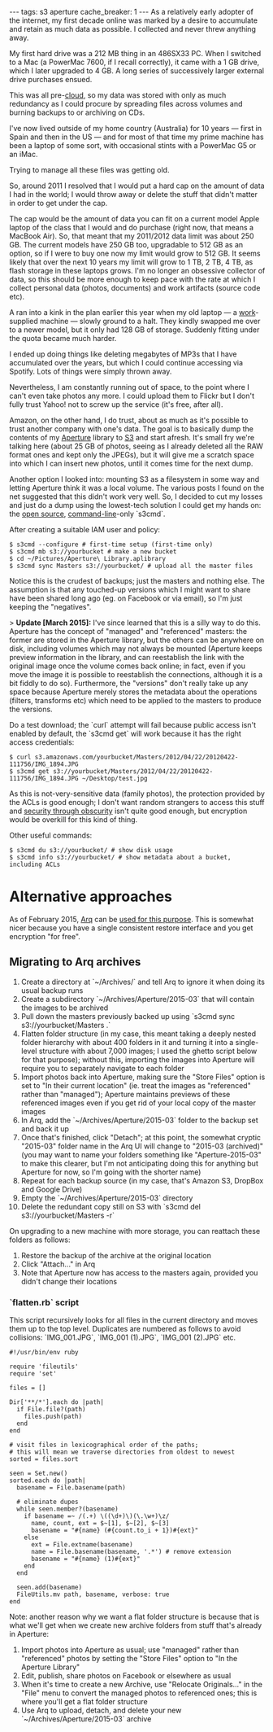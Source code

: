 ---
tags: s3 aperture
cache_breaker: 1
---
As a relatively early adopter of the internet, my first decade online was marked by a desire to accumulate and retain as much data as possible. I collected and never threw anything away.

My first hard drive was a 212 MB thing in an 486SX33 PC. When I switched to a Mac (a PowerMac 7600, if I recall correctly), it came with a 1 GB drive, which I later upgraded to 4 GB. A long series of successively larger external drive purchases ensued.

This was all pre-[[cloud]], so my data was stored with only as much redundancy as I could procure by spreading files across volumes and burning backups to or archiving on CDs.

I've now lived outside of my home country (Australia) for 10 years &mdash; first in Spain and then in the US &mdash; and for most of that time my prime machine has been a laptop of some sort, with occasional stints with a PowerMac G5 or an iMac.

Trying to manage all these files was getting old.

So, around 2011 I resolved that I would put a hard cap on the amount of data I had in the world; I would throw away or delete the stuff that didn't matter in order to get under the cap.

The cap would be the amount of data you can fit on a current model Apple laptop of the class that I would and do purchase (right now, that means a MacBook Air). So, that meant that my 2011/2012 data limit was about 250 GB. The current models have 250 GB too, upgradable to 512 GB as an option, so if I were to buy one now my limit would grow to 512 GB. It seems likely that over the next 10 years my limit will grow to 1 TB, 2 TB, 4 TB, as flash storage in these laptops grows. I'm no longer an obsessive collector of data, so this should be more enough to keep pace with the rate at which I collect personal data (photos, documents) and work artifacts (source code etc).

A ran into a kink in the plan earlier this year when my old laptop &mdash; a [[work]]-supplied machine &mdash; slowly ground to a halt. They kindly swapped me over to a newer model, but it only had 128 GB of storage. Suddenly fitting under the quota became much harder.

I ended up doing things like deleting megabytes of MP3s that I have accumulated over the years, but which I could continue accessing via Spotify. Lots of things were simply thrown away.

Nevertheless, I am constantly running out of space, to the point where I can't even take photos any more. I could upload them to Flickr but I don't fully trust Yahoo! not to screw up the service (it's free, after all).

Amazon, on the other hand, I do trust, about as much as it's possible to trust another company with one's data. The goal is to basically dump the contents of my [[Aperture]] library to [[S3]] and start afresh. It's small fry we're talking here (about 25 GB of photos, seeing as I already deleted all the RAW format ones and kept only the JPEGs), but it will give me a scratch space into which I can insert new photos, until it comes time for the next dump.

Another option I looked into: mounting S3 as a filesystem in some way and letting Aperture think it was a local volume. The various posts I found on the net suggested that this didn't work very well. So, I decided to cut my losses and just do a dump using the lowest-tech solution I could get my hands on: the [[open source]], [[command-line]]-only `s3cmd`.

After creating a suitable IAM user and policy:

<pre lang="shell">$ s3cmd --configure # first-time setup (first-time only)
$ s3cmd mb s3://yourbucket # make a new bucket
$ cd ~/Pictures/Aperture\ Library.aplibrary
$ s3cmd sync Masters s3://yourbucket/ # upload all the master files</pre>

Notice this is the crudest of backups; just the masters and nothing else. The assumption is that any touched-up versions which I might want to share have been shared long ago (eg. on Facebook or via email), so I'm just keeping the "negatives".

> '''Update [March 2015]:''' I've since learned that this is a silly way to do this. Aperture has the concept of "managed" and "referenced" masters: the former are stored in the Aperture library, but the others can be anywhere on disk, including volumes which may not always be mounted (Aperture keeps preview information in the library, and can reestablish the link with the original image once the volume comes back online; in fact, even if you move the image it is possible to reestablish the connections, although it is a bit fiddly to do so). Furthermore, the "versions" don't really take up any space because Aperture merely stores the metadata about the operations (filters, transforms etc) which need to be applied to the masters to produce the versions.

Do a test download; the `curl` attempt will fail because public access isn't enabled by default, the `s3cmd get` will work because it has the right access credentials:

<pre lang="shell">$ curl s3.amazonaws.com/yourbucket/Masters/2012/04/22/20120422-111756/IMG_1894.JPG
$ s3cmd get s3://yourbucket/Masters/2012/04/22/20120422-111756/IMG_1894.JPG ~/Desktop/test.jpg</pre>

As this is not-very-sensitive data (family photos), the protection provided by the ACLs is good enough; I don't want random strangers to access this stuff and [[security through obscurity]] isn't quite good enough, but encryption would be overkill for this kind of thing.

Other useful commands:

<pre lang="shell">$ s3cmd du s3://yourbucket/ # show disk usage                                                            
$ s3cmd info s3://yourbucket/ # show metadata about a bucket, including ACLs</pre>

= Alternative approaches =

As of February 2015, [[Arq]] can be [http://www.haystacksoftware.com/blog/2015/02/how-to-archive-to-glacier/ used for this purpose]. This is somewhat nicer because you have a single consistent restore interface and you get encryption "for free".

== Migrating to Arq archives ==

# Create a directory at `~/Archives/` and tell Arq to ignore it when doing its usual backup runs
# Create a subdirectory `~/Archives/Aperture/2015-03` that will contain the images to be archived
# Pull down the masters previously backed up using `s3cmd sync s3://yourbucket/Masters .`
# Flatten folder structure (in my case, this meant taking a deeply nested folder hierarchy with about 400 folders in it and turning it into a single-level structure with about 7,000 images; I used the ghetto script below for that purpose); without this, importing the images into Aperture will require you to separately navigate to each folder
# Import photos back into Aperture, making sure the "Store Files" option is set to "In their current location" (ie. treat the images as "referenced" rather than "managed"); Aperture maintains previews of these referenced images even if you get rid of your local copy of the master images
# In Arq, add the `~/Archives/Aperture/2015-03` folder to the backup set and back it up
# Once that's finished, click "Detach"; at this point, the somewhat cryptic "2015-03" folder name in the Arq UI will change to "2015-03 (archived)" (you may want to name your folders something like "Aperture-2015-03" to make this clearer, but I'm not anticipating doing this for anything but Aperture for now, so I'm going with the shorter name)
# Repeat for each backup source (in my case, that's Amazon S3, DropBox and Google Drive)
# Empty the `~/Archives/Aperture/2015-03` directory
# Delete the redundant copy still on S3 with `s3cmd del s3://yourbucket/Masters -r`

On upgrading to a new machine with more storage, you can reattach these folders as follows:

# Restore the backup of the archive at the original location
# Click "Attach..." in Arq
# Note that Aperture now has access to the masters again, provided you didn't change their locations

=== `flatten.rb` script ===

This script recursively looks for all files in the current directory and moves them up to the top level. Duplicates are numbered as follows to avoid collisions: `IMG_001.JPG`, `IMG_001 (1).JPG`, `IMG_001 (2).JPG` etc.

<pre lang="ruby">#!/usr/bin/env ruby

require 'fileutils'
require 'set'

files = []

Dir['**/*'].each do |path|
  if File.file?(path)
    files.push(path)
  end
end

# visit files in lexicographical order of the paths;
# this will mean we traverse directories from oldest to newest
sorted = files.sort

seen = Set.new()
sorted.each do |path|
  basename = File.basename(path)

  # eliminate dupes
  while seen.member?(basename)
    if basename =~ /(.+) \((\d+)\)(\.\w+)\z/
      name, count, ext = $~[1], $~[2], $~[3]
      basename = "#{name} (#{count.to_i + 1})#{ext}"
    else
      ext = File.extname(basename)
      name = File.basename(basename, '.*') # remove extension
      basename = "#{name} (1)#{ext}"
    end
  end

  seen.add(basename)
  FileUtils.mv path, basename, verbose: true
end</pre>

Note: another reason why we want a flat folder structure is because that is what we'll get when we create new archive folders from stuff that's already in Aperture:

# Import photos into Aperture as usual; use "managed" rather than "referenced" photos by setting the "Store Files" option to "In the Aperture Library"
# Edit, publish, share photos on Facebook or elsewhere as usual
# When it's time to create a new Archive, use "Relocate Originals..." in the "File" menu to convert the managed photos to referenced ones; this is where you'll get a flat folder structure
# Use Arq to upload, detach, and delete your new `~/Archives/Aperture/2015-03` archive
